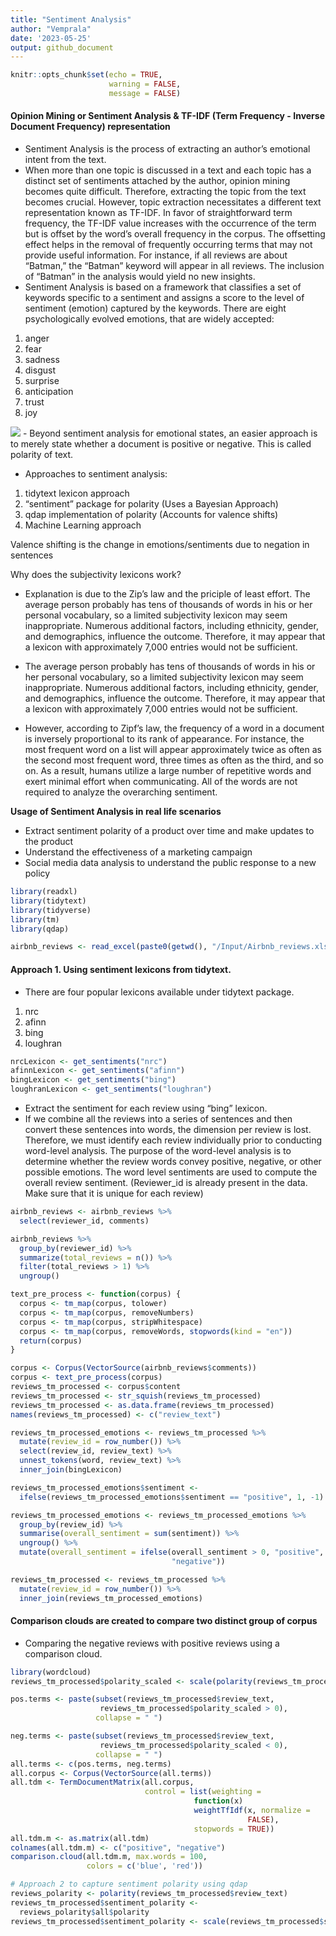 ```yaml
---
title: "Sentiment Analysis"
author: "Vemprala"
date: '2023-05-25'
output: github_document
---
```


```r
knitr::opts_chunk$set(echo = TRUE, 
                      warning = FALSE,
                      message = FALSE)
```

#### Opinion Mining or Sentiment Analysis & TF-IDF (Term Frequency - Inverse Document Frequency) representation 

- Sentiment Analysis is the process of extracting an author's emotional intent from the text. 
- When more than one topic is discussed in a text and each topic has a distinct set of sentiments attached by the author, opinion mining becomes quite difficult. Therefore, extracting the topic from the text becomes crucial. However, topic extraction necessitates a different text representation known as TF-IDF. In favor of straightforward term frequency, the TF-IDF value increases with the occurrence of the term but is offset by the word's overall frequency in the corpus. The offsetting effect helps in the removal of frequently occurring terms that may not provide useful information. For instance, if all reviews are about "Batman," the "Batman" keyword will appear in all reviews. The inclusion of "Batman" in the analysis would yield no new insights. 
- Sentiment Analysis is based on a framework that classifies a set of keywords specific to a sentiment and assigns a score to the level of sentiment (emotion) captured by the keywords. There are eight psychologically evolved emotions, that are widely accepted: 
1. anger
2. fear 
3. sadness 
4. disgust
5. surprise
6. anticipation 
7. trust 
8. joy 

![](Images/Plutchik-wheel-of-emotions.png)
- Beyond sentiment analysis for emotional states, an easier approach is to merely state whether a document is positive or negative. This is called polarity of text. 

- Approaches to sentiment analysis: 
1. tidytext lexicon approach 
2. "sentiment" package for polarity (Uses a Bayesian Approach)
3. qdap implementation of polarity (Accounts for valence shifts)
4. Machine Learning approach 

Valence shifting is the change in emotions/sentiments due to negation in sentences

Why does the subjectivity lexicons work?   

- Explanation is due to the Zip's law and the priciple of least effort. 
The average person probably has tens of thousands of words in his or her personal vocabulary, so a limited subjectivity lexicon may seem inappropriate. Numerous additional factors, including ethnicity, gender, and demographics, influence the outcome. Therefore, it may appear that a lexicon with approximately 7,000 entries would not be sufficient. 
- The average person probably has tens of thousands of words in his or her personal vocabulary, so a limited subjectivity lexicon may seem inappropriate. Numerous additional factors, including ethnicity, gender, and demographics, influence the outcome. Therefore, it may appear that a lexicon with approximately 7,000 entries would not be sufficient. 

- However, according to Zipf's law, the frequency of a word in a document is inversely proportional to its rank of appearance. For instance, the most frequent word on a list will appear approximately twice as often as the second most frequent word, three times as often as the third, and so on. As a result, humans utilize a large number of repetitive words and exert minimal effort when communicating. All of the words are not required to analyze the overarching sentiment. 

**Usage of Sentiment Analysis in real life scenarios**    

- Extract sentiment polarity of a product over time and make updates to the product 
- Understand the effectiveness of a marketing campaign 
- Social media data analysis to understand the public response to a new policy 

```r
library(readxl)
library(tidytext)
library(tidyverse)
library(tm)
library(qdap)
```


```r
airbnb_reviews <- read_excel(paste0(getwd(), "/Input/Airbnb_reviews.xlsx"))
```

#### Approach 1. Using sentiment lexicons from tidytext. 
- There are four popular lexicons available under tidytext package. 

1. nrc
2. afinn
3. bing
4. loughran 

```r
nrcLexicon <- get_sentiments("nrc")
afinnLexicon <- get_sentiments("afinn")
bingLexicon <- get_sentiments("bing")
loughranLexicon <- get_sentiments("loughran")

```

- Extract the sentiment for each review using "bing" lexicon. 
- If we combine all the reviews into a series of sentences and then convert these sentences into words, the dimension per review is lost. Therefore, we must identify each review individually prior to conducting word-level analysis. The purpose of the word-level analysis is to determine whether the review words convey positive, negative, or other possible emotions. The word level sentiments are used to compute the overall review sentiment. (Reviewer_id is already present in the data. Make sure that it is unique for each review)


```r
airbnb_reviews <- airbnb_reviews %>% 
  select(reviewer_id, comments) 

airbnb_reviews %>% 
  group_by(reviewer_id) %>%
  summarize(total_reviews = n()) %>% 
  filter(total_reviews > 1) %>%
  ungroup()
```


```r
text_pre_process <- function(corpus) {
  corpus <- tm_map(corpus, tolower)
  corpus <- tm_map(corpus, removeNumbers)
  corpus <- tm_map(corpus, stripWhitespace)
  corpus <- tm_map(corpus, removeWords, stopwords(kind = "en"))
  return(corpus)
}

```



```r
corpus <- Corpus(VectorSource(airbnb_reviews$comments))
corpus <- text_pre_process(corpus)
reviews_tm_processed <- corpus$content
reviews_tm_processed <- str_squish(reviews_tm_processed)
reviews_tm_processed <- as.data.frame(reviews_tm_processed)
names(reviews_tm_processed) <- c("review_text")


```

```r
reviews_tm_processed_emotions <- reviews_tm_processed %>% 
  mutate(review_id = row_number()) %>%
  select(review_id, review_text) %>% 
  unnest_tokens(word, review_text) %>%
  inner_join(bingLexicon)

reviews_tm_processed_emotions$sentiment <- 
  ifelse(reviews_tm_processed_emotions$sentiment == "positive", 1, -1)

reviews_tm_processed_emotions <- reviews_tm_processed_emotions %>%
  group_by(review_id) %>%
  summarise(overall_sentiment = sum(sentiment)) %>%
  ungroup() %>% 
  mutate(overall_sentiment = ifelse(overall_sentiment > 0, "positive",
                                    "negative"))

reviews_tm_processed <- reviews_tm_processed %>% 
  mutate(review_id = row_number()) %>%
  inner_join(reviews_tm_processed_emotions)

```
#### Comparison clouds are created to compare two distinct group of corpus
- Comparing the negative reviews with positive reviews using a comparison cloud. 

```r
library(wordcloud)
reviews_tm_processed$polarity_scaled <- scale(polarity(reviews_tm_processed$review_text)$all$polarity)

pos.terms <- paste(subset(reviews_tm_processed$review_text, 
                    reviews_tm_processed$polarity_scaled > 0),
                   collapse = " ")

neg.terms <- paste(subset(reviews_tm_processed$review_text, 
                    reviews_tm_processed$polarity_scaled < 0),
                   collapse = " ")
all.terms <- c(pos.terms, neg.terms)
all.corpus <- Corpus(VectorSource(all.terms))
all.tdm <- TermDocumentMatrix(all.corpus, 
                              control = list(weighting =
                                         function(x)
                                         weightTfIdf(x, normalize =
                                                     FALSE),
                                         stopwords = TRUE))
all.tdm.m <- as.matrix(all.tdm)
colnames(all.tdm.m) <- c("positive", "negative")
comparison.cloud(all.tdm.m, max.words = 100,
                 colors = c('blue', 'red'))
```


```r
# Approach 2 to capture sentiment polarity using qdap 
reviews_polarity <- polarity(reviews_tm_processed$review_text)
reviews_tm_processed$sentiment_polarity <- 
  reviews_polarity$all$polarity
reviews_tm_processed$sentiment_polarity <- scale(reviews_tm_processed$sentiment_polarity)
```




